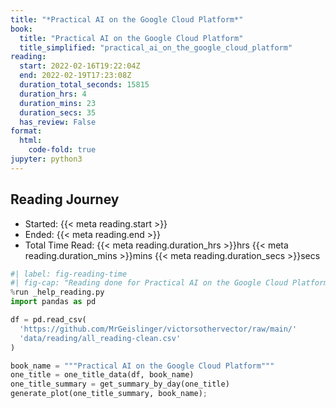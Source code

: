 ```yaml
---
title: "*Practical AI on the Google Cloud Platform*"
book:
  title: "Practical AI on the Google Cloud Platform"
  title_simplified: "practical_ai_on_the_google_cloud_platform"
reading:
  start: 2022-02-16T19:22:04Z
  end: 2022-02-19T17:23:08Z
  duration_total_seconds: 15815
  duration_hrs: 4
  duration_mins: 23
  duration_secs: 35
  has_review: False
format:
  html:
    code-fold: true
jupyter: python3
---
```


## Reading Journey

* Started: {{< meta reading.start >}}
* Ended: {{< meta reading.end >}}
* Total Time Read: {{< meta reading.duration_hrs >}}hrs {{< meta reading.duration_mins >}}mins {{< meta reading.duration_secs >}}secs

```python
#| label: fig-reading-time
#| fig-cap: "Reading done for Practical AI on the Google Cloud Platform"
%run _help_reading.py
import pandas as pd

df = pd.read_csv(
  'https://github.com/MrGeislinger/victorsothervector/raw/main/'
  'data/reading/all_reading-clean.csv'
)

book_name = """Practical AI on the Google Cloud Platform"""
one_title = one_title_data(df, book_name)
one_title_summary = get_summary_by_day(one_title)
generate_plot(one_title_summary, book_name);
```
